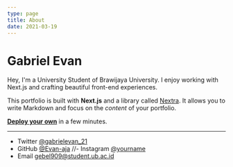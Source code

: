```yaml
---
type: page
title: About
date: 2021-03-19
---
```


# Gabriel Evan

Hey, I'm a University Student of Brawijaya University. I enjoy working with Next.js and crafting beautiful front-end experiences.

This portfolio is built with **Next.js** and a library called [Nextra](https://nextra.vercel.app/). It allows you to write Markdown and focus on the _content_ of your portfolio.

[**Deploy your own**](https://vercel.com/new/git/external?repository-url=https://github.com/vercel-solutions/nextjs-portfolio-starter&project-name=portfolio&repository-name=portfolio) in a few minutes.

---

- Twitter [@gabrielevan_21](https://twitter.com/gabrielevan_21)
- GitHub [@Evan-aja](https://github.com/evan-aja)
//- Instagram [@yourname](https://instagram.com/yourname)
- Email gebel909@student.ub.ac.id

